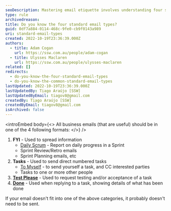 ```yaml
---
seoDescription: Mastering email etiquette involves understanding four standard email types - FYI (information), Tasks, Test Please (testing and acceptance), and Done (task completion).
type: rule
archivedreason:
title: Do you know the four standard email types?
guid: 0df7a884-0114-468c-9fe0-cb9f0143a989
uri: standard-email-types
created: 2022-10-19T23:36:39.000Z
authors:
  - title: Adam Cogan
    url: https://ssw.com.au/people/adam-cogan
  - title: Ulysses Maclaren
    url: https://ssw.com.au/people/ulysses-maclaren
related: []
redirects:
  - do-you-know-the-four-standard-email-types
  - do-you-know-the-common-standard-email-types
lastUpdated: 2022-10-19T23:36:39.000Z
lastUpdatedBy: Tiago Araújo [SSW]
lastUpdatedByEmail: tiagov8@gmail.com
createdBy: Tiago Araújo [SSW]
createdByEmail: tiagov8@gmail.com
isArchived: false
---
```


<introEmbed
  body={<>
All business emails (that are useful) should be in one of the 4 following formats:
  </>}
/>
1. **FYI** - Used to spread information
   * [Daily Scrum](/methodology-do-you-do-daily-scrums-aka-stand-up-meetings) - Report on daily progress in a Sprint
   * Sprint Review/Retro emails
   * Sprint Planning emails, etc
2. **Tasks** - Used to send direct numbered tasks
   * [To Myself](/dones-do-you-send-yourself-emails) - to send yourself a task, and CC interested parties
   * Tasks to one or more other people
3. [**Test Please**](/conduct-a-test-please-internally-and-then-with-the-client) - Used to request testing and/or acceptance of a task
4. [**Done**](/dones-do-you-reply-done-and-delete-the-original-email) - Used when replying to a task, showing details of what has been done

If your email doesn't fit into one of the above categories, it probably doesn't need to be sent.
